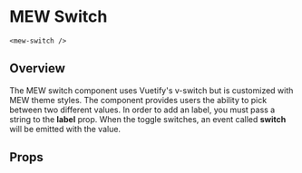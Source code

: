 

# MEW Switch
`<mew-switch />`

## Overview
The MEW switch component uses Vuetify's v-switch but is customized with MEW theme styles.
The component provides users the ability to pick between two different values. In order to 
add an label, you must pass a string to the **label** prop. When the toggle switches,
an event called **switch** will be emitted with the value.

## Props
<Props of={MewSwitch} />
<Preview><Story id="mewswitch--mew-switch" /></Preview>

